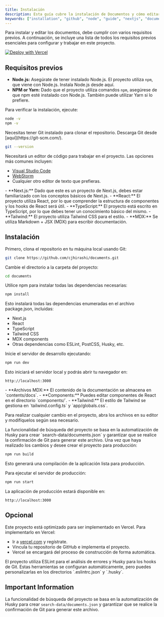 ```yaml
---
title: Instalación
description: Esta guía cubre la instalación de Documentos y cómo editar su nuevo proyecto.
keywords: ["installation", "github", "node", "guide", "nextjs", "documents"]
---
```


Para instalar y editar los documentos, debe cumplir con varios requisitos previos. A continuación, se incluye una lista de todos los requisitos previos esenciales para configurar y trabajar en este proyecto.

[![Deploy with Vercel](https://vercel.com/button)](https://vercel.com/new/clone?repository-url=https%3A%2F%2Fgithub.com%2Frubixvi%2Frubix-documents&project-name=my-documents&repository-name=my-documents&demo-title=Documents&demo-description=This%20Document%20Starter%20Kit%20is%20developed%20with%20Next.js%2C%20Tailwind%20CSS%20and%20TypeScript.%20It%20serves%20as%20a%20flexible%20and%20scalable%20foundation%20for%20building%20documentation%20websites%20or%20content-driven%20projects.&demo-url=https%3A%2F%2Frubix-documents.vercel.app%2F&demo-image=https%3A%2F%2Fgithub.com%2Frubixvi%2Frubix-documents%2Fblob%2Fmain%2Fpublic%2Fscreens%2Fscreen-1.png)

## Requisitos previos

<Step>
<StepItem title="Requisitos del sistema">

- **Node.js:** Asegúrate de tener instalado Node.js. El proyecto utiliza `npm`, que viene con Node.js. Instala Node.js desde aquí.
- **NPM or Yarn:** Dado que el proyecto utiliza comandos `npm`, asegúrese de que npm esté instalado con Node.js. También puede utilizar Yarn si lo prefiere.

Para verificar la instalación, ejecute:

```bash
node -v
npm -v
```

</StepItem>
<StepItem title="Git">
Necesitas tener Git instalado para clonar el repositorio. Descarga Git desde [aquí](https://git-scm.com/).

```bash
git --version
```

</StepItem>
<StepItem title="Editor de código">
Necesitará un editor de código para trabajar en el proyecto. Las opciones más comunes incluyen:

- [Visual Studio Code](https://code.visualstudio.com/)
- [WebStorm](https://www.jetbrains.com/webstorm/)
- Cualquier otro editor de texto que prefieras.

</StepItem>
<StepItem title="Conocimiento requerido">
- **Next.js:** Dado que este es un proyecto de Next.js, debes estar familiarizado con los conceptos básicos de Next.js.
- **React:** El proyecto utiliza React, por lo que comprender la estructura de componentes y los hooks de React será útil.
- **TypeScript:** El proyecto está escrito en TypeScript, por lo que debes tener un conocimiento básico del mismo.
- **Tailwind:** El proyecto utiliza Tailwind CSS para el estilo.
- **MDX:** Se utiliza Markdown + JSX (MDX) para escribir documentación.

</StepItem>
</Step>

## Instalación

<Step>
<StepItem title="Clonar el repositorio">
Primero, clona el repositorio en tu máquina local usando Git:

```bash
git clone https://github.com/cjhirashi/documents.git
```

Cambie el directorio a la carpeta del proyecto:

```bash
cd documents
```

</StepItem>
<StepItem title="Instalar dependencias">
Utilice npm para instalar todas las dependencias necesarias:

```bash
npm install
```

Esto instalará todas las dependencias enumeradas en el archivo package.json, incluidas:

- Next.js
- React
- TypeScript
- Tailwind CSS
- MDX components
- Otras dependencias como ESLint, PostCSS, Husky, etc.

</StepItem>

<StepItem title="Ejecutando el servidor de desarrollo">
Inicie el servidor de desarrollo ejecutando:

```bash
npm run dev
```

Esto iniciará el servidor local y podrás abrir tu navegador en:

```arduino
http://localhost:3000
```

</StepItem>

<StepItem title="Editando el proyecto">
  - **Archivos MDX:** El contenido de la documentación se almacena en `contents/docs`.
  - **Components:** Puedes editar componentes de React en el directorio `components/`.
  - **Tailwind:** El estilo de Tailwind se gestiona en `tailwind.config.ts` y `app/globals.css`.

Para realizar cualquier cambio en el proyecto, abra los archivos en su editor y modifíquelos según sea necesario.

<Note title="Requerido" type="danger">
  La funcionalidad de búsqueda del proyecto se basa en la automatización de Husky para crear
`search-data/documents.json` y garantizar que se realice la confirmación de Git para generar este archivo.
</Note>

</StepItem>
<StepItem title="Contrucción en producción">
Una vez que haya realizado los cambios y desee crear el proyecto para producción:

```bash
npm run build
```

Esto generará una compilación de la aplicación lista para producción.

</StepItem>
<StepItem title="Ejecución del servidor de producción">
Para ejecutar el servidor de producción:

```bash
npm run start
```

La aplicación de producción estará disponible en:

```arduino
http://localhost:3000
```

</StepItem>
</Step>

## Opcional

<Step>
<StepItem title="Implementación en Vercel">
Este proyecto está optimizado para ser implementado en Vercel. Para implementarlo en Vercel:

- Ir a [vercel.com](https://vercel.com/) y regístrate.
- Vincula tu repositorio de GitHub e implementa el proyecto.
- Vercel se encargará del proceso de construcción de forma automática.
</StepItem>
<StepItem title="Hooks de Pre-commit y Linting">
El proyecto utiliza ESLint para el análisis de errores y Husky para los hooks de Git. Estas herramientas se configuran automáticamente, pero puedes personalizarlas en los directorios `.eslintrc.json` y `.husky`.
</StepItem>
</Step>

## Important Information

La funcionalidad de búsqueda del proyecto se basa en la automatización de Husky para crear `search-data/documents.json` y garantizar que se realice la confirmación de Git para generar este archivo.
